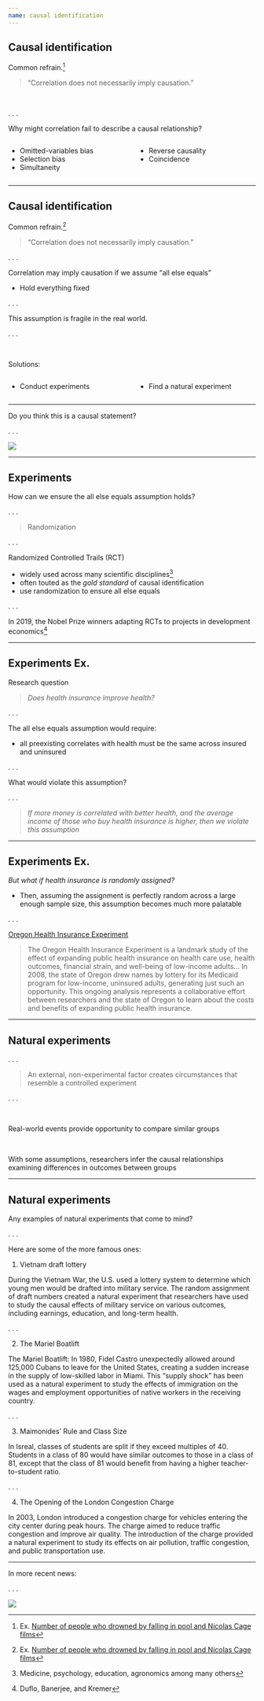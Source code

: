 ```yaml
---
name: causal identification
---
```


## Causal identification

Common refrain.^[[Ex.]{.ex} [Number of people who drowned by falling in pool and Nicolas Cage films](https://www.tylervigen.com/spurious-correlations)]

> "Correlation does not necessarily imply causation."

<br>

. . .

Why might correlation fail to describe a causal relationship?


:::: {.columns}

::: {.column width="50%"}
- Omitted-variables bias
- Selection bias
- Simultaneity
:::

::: {.column width="50%"}
- Reverse causality
- Coincidence
:::

::::

---

## Causal identification{data-visibility="uncounted"}

Common refrain.^[[Ex.]{.ex} [Number of people who drowned by falling in pool and Nicolas Cage films](https://www.tylervigen.com/spurious-correlations)]

> "Correlation does not necessarily imply causation."

. . .

Correlation may imply causation if we assume ["all else equals"]{.note}

- Hold everything fixed

. . .

This assumption is fragile in the real world.

. . .

<br>

[Solutions:]{.hi} 

:::: {.columns}

::: {.column width="50%"}
- Conduct experiments
:::

::: {.column width="50%"}
- Find a [natural experiment]{.hii}
:::

::::

---

Do you think this is a causal statement?

. . .

![](./images/uoregon-inference.jpeg)

---

## Experiments

How can we ensure the [all else equals]{.blue} assumption holds?

. . .

> Randomization

. . . 

[Randomized Controlled Trails]{.hii} (RCT)

- widely used across many scientific disciplines^[Medicine, psychology, education, agronomics among many others]
- often touted as the _gold standard_ of causal identification
- use [randomization]{.blue} to ensure [all else equals]{.blue}

. . .

In 2019, the Nobel Prize winners adapting RCTs to projects in development economics^[Duflo, Banerjee, and Kremer]

---

## Experiments [Ex.]{.ex}

[Research question]{.hi}

> _Does health insurance improve health?_

. . .

The [all else equals]{.hi} assumption would require:

- all preexisting correlates with health must be the same across insured and uninsured

. . .

What would violate this assumption?

. . .

> _If more money is correlated with better health, and the average income of those who buy health insurance is higher, then we violate this assumption_

---

## Experiments [Ex.]{.ex}

_But what if health insurance is randomly assigned?_

- Then, assuming the assignment is perfectly random across a large enough sample size, this assumption becomes much more palatable

. . .

[Oregon Health Insurance Experiment](https://www.nber.org/programs-projects/projects-and-centers/oregon-health-insurance-experiment?page=1&perPage=50){preview-link="false"}

> [The Oregon Health Insurance Experiment is a landmark study of the effect of expanding public health insurance on health care use, health outcomes, financial strain, and well-being of low-income adults... In 2008, the state of Oregon drew names by lottery for its Medicaid program for low-income, uninsured adults, generating just such an opportunity. This ongoing analysis represents a collaborative effort between researchers and the state of Oregon to learn about the costs and benefits of expanding public health insurance.]{.tiny}



---

## Natural experiments

. . .

> An external, non-experimental factor creates circumstances that resemble a controlled experiment

. . .

<br>

Real-world events provide opportunity to compare similar groups

<br>

With some assumptions, researchers infer the causal relationships examining differences in outcomes between groups

---

## Natural experiments

Any examples of [natural experiments]{.note} that come to mind?

. . .

Here are some of the more famous ones:


1. Vietnam draft lottery

::: {.notes}
During the Vietnam War, the U.S. used a lottery system to determine which young men would be drafted into military service. 
The random assignment of draft numbers created a natural experiment that researchers have used to study the causal effects of military service on various outcomes, including earnings, education, and long-term health.
:::

. . .

2. The Mariel Boatlift

::: {.notes}
The Mariel Boatlift: In 1980, Fidel Castro unexpectedly allowed around 125,000 Cubans to leave for the United States, creating a sudden increase in the supply of low-skilled labor in Miami. 
This "supply shock" has been used as a natural experiment to study the effects of immigration on the wages and employment opportunities of native workers in the receiving country.
:::

. . .

3. Maimonides' Rule and Class Size

::: {.notes}
In Isreal, classes of students are split if they exceed multiples of 40. 
Students in a class of 80 would have similar outcomes to those in a class of 81,
except that the class of 81 would benefit from having a higher teacher-to-student ratio.
:::

. . .

4. The Opening of the London Congestion Charge

::: {.notes}
In 2003, London introduced a congestion charge for vehicles entering the city center during peak hours.
The charge aimed to reduce traffic congestion and improve air quality. 
The introduction of the charge provided a natural experiment to study its effects on air pollution, traffic congestion, and public transportation use.
:::

---

In more recent news:

. . .

![](./images/fsk_bridge_img.webp)
